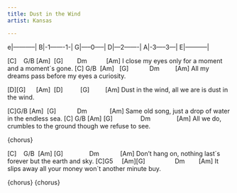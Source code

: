 ```yaml
---
title: Dust in the Wind
artist: Kansas

---
```


:::{.song-tab}
e|-----------|
B|-1-------1-|
G|-----0-----|
D|---2-------|
A|-3-----3---|
E|-----------|
:::


 [C]    G/B [Am]  [G]        Dm           [Am]
I close my eyes only for a moment and a moment´s gone.
[C] G/B  [Am]   [G]            Dm         [Am]
All my dreams pass before my eyes a curiosity.

:::{.song-chorus}
[D][G]      [Am]  [D]          [G]         [Am]
Dust in the wind, all we are is dust in the wind.
:::


[C]G/B [Am]  [G]            Dm             [Am]
Same old song, just a drop of water in the endless sea.
[C] G/B [Am] [G]                Dm               [Am]
All we do, crumbles to the ground though we refuse to see.

{chorus}

[C]    G/B  [Am] [G]               Dm            [Am]
Don't hang on, nothing last´s forever but the earth and sky.
[C]G5     [Am][G]                 Dm        [Am]
It slips away all your money won´t another minute buy.

{chorus}
{chorus}


